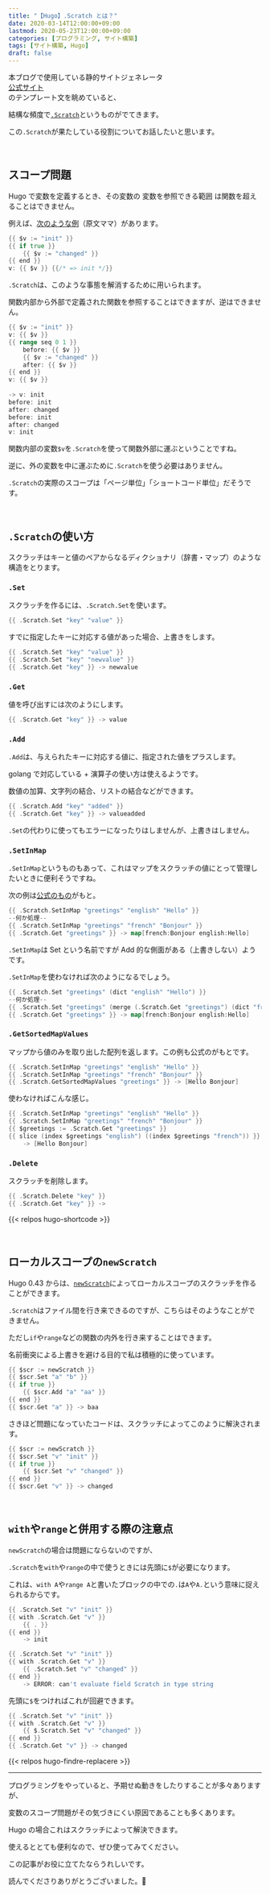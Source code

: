 ```yaml
---
title: "【Hugo】.Scratch とは？"
date: 2020-03-14T12:00:00+09:00
lastmod: 2020-05-23T12:00:00+09:00
categories: [プログラミング, サイト構築]
tags: [サイト構築, Hugo]
draft: false
---
```


<tltp label="Hugo">本ブログで使用している静的サイトジェネレータ<br/>[公式サイト](https://gohugo.io)</tltp>  
のテンプレート文を眺めていると、

結構な頻度で[`.Scratch`](https://gohugo.io/functions/scratch/)というものがでてきます。

この`.Scratch`が果たしている役割についてお話したいと思います。

<!--more-->

<br/>

## スコープ問題

Hugo で変数を定義するとき、その変数の
<tltp label="スコープ">変数を参照できる範囲</tltp>
は関数を超えることはできません。

例えば、[次のような例](https://github.com/golang/go/issues/10608)（原文ママ）があります。

```go hide_nums
{{ $v := "init" }}
{{ if true }}
    {{ $v := "changed" }}
{{ end }}
v: {{ $v }} {{/* => init */}}
```

`.Scratch`は、このような事態を解消するために用いられます。

関数内部から外部で定義された関数を参照することはできますが、逆はできません。

```go hide_nums
{{ $v := "init" }}
v: {{ $v }}
{{ range seq 0 1 }}
    before: {{ $v }}
    {{ $v := "changed" }}
    after: {{ $v }}
{{ end }}
v: {{ $v }}
　
-> v: init
before: init
after: changed
before: init
after: changed
v: init
```

関数内部の変数`$v`を`.Scratch`を使って関数外部に運ぶということですね。

逆に、外の変数を中に運ぶために`.Scratch`を使う必要はありません。

`.Scratch`の実際のスコープは「ページ単位」「ショートコード単位」だそうです。

<br/>

## `.Scratch`の使い方

スクラッチはキーと値のペアからなるディクショナリ（辞書・マップ）のような構造をとります。

### `.Set`

スクラッチを作るには、`.Scratch.Set`を使います。

```go hide_nums
{{ .Scratch.Set "key" "value" }}
```

すでに指定したキーに対応する値があった場合、上書きをします。

```go hide_nums
{{ .Scratch.Set "key" "value" }}
{{ .Scratch.Set "key" "newvalue" }}
{{ .Scratch.Get "key" }} -> newvalue
```

### `.Get`

値を呼び出すには次のようにします。

```go hide_nums
{{ .Scratch.Get "key" }} -> value
```

### `.Add`

`.Add`は、与えられたキーに対応する値に、指定された値をプラスします。

golang で対応している + 演算子の使い方は使えるようです。

数値の加算、文字列の結合、リストの結合などができます。

```go hide_nums
{{ .Scratch.Add "key" "added" }}
{{ .Scratch.Get "key" }} -> valueadded
```

`.Set`の代わりに使ってもエラーになったりはしませんが、上書きはしません。

### `.SetInMap`

`.SetInMap`というものもあって、これはマップをスクラッチの値にとって管理したいときに便利そうですね。

次の例は[公式のもの](https://gohugo.io/functions/scratch/#setinmap)がもと。

```go hide_nums
{{ .Scratch.SetInMap "greetings" "english" "Hello" }}
--何か処理--
{{ .Scratch.SetInMap "greetings" "french" "Bonjour" }}
{{ .Scratch.Get "greetings" }} -> map[french:Bonjour english:Hello]
```

`.SetInMap`は Set という名前ですが Add 的な側面がある（上書きしない）ようです。

`.SetInMap`を使わなければ次のようになるでしょう。

```go hide_nums
{{ .Scratch.Set "greetings" (dict "english" "Hello") }}
--何か処理--
{{ .Scratch.Set "greetings" (merge (.Scratch.Get "greetings") (dict "french" "Bonjour")) }}
{{ .Scratch.Get "greetings" }} -> map[french:Bonjour english:Hello]
```

### `.GetSortedMapValues`

マップから値のみを取り出した配列を返します。この例も公式のがもとです。

```go hide_nums
{{ .Scratch.SetInMap "greetings" "english" "Hello" }}
{{ .Scratch.SetInMap "greetings" "french" "Bonjour" }}
{{ .Scratch.GetSortedMapValues "greetings" }} -> [Hello Bonjour]
```

使わなければこんな感じ。

```go hide_nums
{{ .Scratch.SetInMap "greetings" "english" "Hello" }}
{{ .Scratch.SetInMap "greetings" "french" "Bonjour" }}
{{ $greetings := .Scratch.Get "greetings" }}
{{ slice (index $greetings "english") ((index $greetings "french")) }}
    -> [Hello Bonjour]
```

### `.Delete`

スクラッチを削除します。

```go hide_nums
{{ .Scratch.Delete "key" }}
{{ .Scratch.Get "key" }} -> 
```

{{< relpos hugo-shortcode >}}

<br/>

## ローカルスコープの`newScratch`

Hugo 0.43 からは、[`newScratch`](https://gohugo.io/functions/scratch/#get-a-scratch)によってローカルスコープのスクラッチを作ることができます。

`.Scratch`はファイル間を行き来できるのですが、こちらはそのようなことができません。

ただし`if`や`range`などの関数の内外を行き来することはできます。

名前衝突による上書きを避ける目的で私は積極的に使っています。

```go hide_nums
{{ $scr := newScratch }}
{{ $scr.Set "a" "b" }}
{{ if true }}
    {{ $scr.Add "a" "aa" }}
{{ end }}
{{ $scr.Get "a" }} -> baa
```

さきほど問題になっていたコードは、スクラッチによってこのように解決されます。

```go hide_nums
{{ $scr := newScratch }}
{{ $scr.Set "v" "init" }}
{{ if true }}
    {{ $scr.Set "v" "changed" }}
{{ end }}
{{ $scr.Get "v" }} -> changed
```

<br/>

## `with`や`range`と併用する際の注意点

`newScratch`の場合は問題にならないのですが、

`.Scratch`を`with`や`range`の中で使うときには先頭に`$`が必要になります。

これは、`with A`や`range A`と書いたブロックの中での`.`は`A`や`A.`という意味に捉えられるからです。

```go hide_nums hl_lines=3
{{ .Scratch.Set "v" "init" }}
{{ with .Scratch.Get "v" }}
    {{ . }}
{{ end }}
    -> init
```

```go hide_nums hl_lines=3
{{ .Scratch.Set "v" "init" }}
{{ with .Scratch.Get "v" }}
    {{ .Scratch.Set "v" "changed" }}
{{ end }}
    -> ERROR: can't evaluate field Scratch in type string
```

先頭に`$`をつければこれが回避できます。

```go hide_nums hl_lines=3
{{ .Scratch.Set "v" "init" }}
{{ with .Scratch.Get "v" }}
    {{ $.Scratch.Set "v" "changed" }}
{{ end }}
{{ .Scratch.Get "v" }} -> changed
```

{{< relpos hugo-findre-replacere >}}

---

プログラミングをやっていると、予期せぬ動きをしたりすることが多々ありますが、

変数のスコープ問題がその気づきにくい原因であることも多くあります。

Hugo の場合これはスクラッチによって解決できます。

使えるととても便利なので、ぜひ使ってみてください。

この記事がお役に立てたならうれしいです。

読んでくださりありがとうございました。👋
